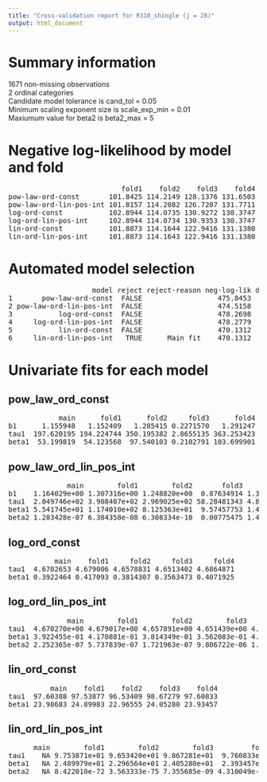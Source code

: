```yaml
---
title: "Cross-validation report for R310_shingle (j = 28)"
output: html_document
---
```

# Summary information
1671 non-missing observations  
2 ordinal categories  
Candidate model tolerance is cand_tol = 0.05  
Minimum scaling exponent size is scale_exp_min = 0.01  
Maxiumum value for beta2 is beta2_max = 5  

# Negative log-likelihood by model and fold
<pre>
                           fold1    fold2    fold3    fold4  
pow-law-ord-const       101.8425 114.2149 128.1376 131.6503  
pow-law-ord-lin-pos-int 101.8157 114.2082 126.7207 131.7711  
log-ord-const           102.8944 114.0735 130.9272 130.3747  
log-ord-lin-pos-int     102.8944 114.0734 130.9353 130.3747  
lin-ord-const           101.8873 114.1644 122.9416 131.1380  
lin-ord-lin-pos-int     101.8873 114.1643 122.9416 131.1380  
</pre>
# Automated model selection
<pre>
                    model reject reject-reason neg-log-lik delta-neg-log-lik model-rank  
1       pow-law-ord-const  FALSE                  475.8453      5.714071e+00          3  
2 pow-law-ord-lin-pos-int  FALSE                  474.5158      4.384584e+00          2  
3           log-ord-const  FALSE                  478.2698      8.138554e+00          4  
4     log-ord-lin-pos-int  FALSE                  478.2779      8.146708e+00          5  
5           lin-ord-const  FALSE                  470.1312      2.276438e-05          1  
6     lin-ord-lin-pos-int   TRUE      Main fit    470.1312      0.000000e+00         NA  
</pre>
# Univariate fits for each model
## pow_law_ord_const  
<pre>
            main      fold1      fold2     fold3      fold4  
b1      1.155948   1.152409   1.285415 0.2271570   1.291247  
tau1  197.620195 194.224744 350.195382 2.8655135 363.253423  
beta1  53.199819  54.123568  97.540103 0.2102791 103.699901  
</pre>
## pow_law_ord_lin_pos_int  
<pre>
              main        fold1        fold2       fold3        fold4  
b1    1.164029e+00 1.307316e+00 1.248820e+00  0.87634914 1.353104e+00  
tau1  2.049746e+02 3.908407e+02 2.969025e+02 58.28481343 4.800192e+02  
beta1 5.541745e+01 1.174010e+02 8.125363e+01  9.57457753 1.407227e+02  
beta2 1.283428e-07 6.384358e-08 6.308334e-10  0.00775475 1.407812e-08  
</pre>
## log_ord_const  
<pre>
           main    fold1     fold2     fold3     fold4  
tau1  4.6702653 4.679006 4.6578831 4.6513402 4.6864871  
beta1 0.3922464 0.417093 0.3814307 0.3563473 0.4071925  
</pre>
## log_ord_lin_pos_int  
<pre>
              main        fold1        fold2        fold3        fold4  
tau1  4.670270e+00 4.679017e+00 4.657891e+00 4.651439e+00 4.686491e+00  
beta1 3.922455e-01 4.170881e-01 3.814349e-01 3.562083e-01 4.071931e-01  
beta2 2.252365e-07 5.737839e-07 1.721963e-07 9.806722e-06 1.243319e-07  
</pre>
## lin_ord_const  
<pre>
          main    fold1    fold2    fold3    fold4  
tau1  97.60388 97.53877 96.53409 98.67279 97.60833  
beta1 23.98683 24.89983 22.96555 24.05280 23.93457  
</pre>
## lin_ord_lin_pos_int  
<pre>
      main        fold1        fold2        fold3         fold4  
tau1    NA 9.753871e+01 9.653420e+01 9.867281e+01  9.760833e+01  
beta1   NA 2.489979e+01 2.296564e+01 2.405280e+01  2.393457e+01  
beta2   NA 8.422010e-72 3.563333e-75 7.355685e-09 4.310049e-102  
</pre>
